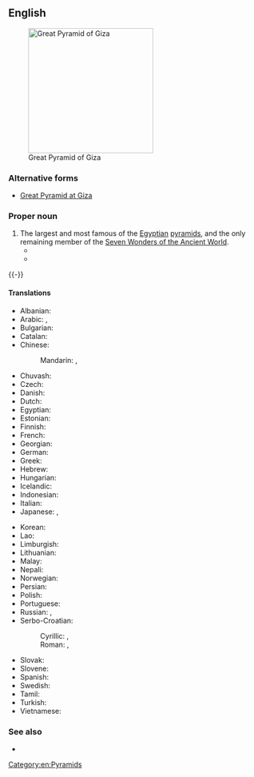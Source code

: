 ==English==
[[File:Gizeh Cheops BW 1.jpg|thumb|250px|upright|Great Pyramid of Giza]]

===Alternative forms===
* [[Great Pyramid at Giza]]

===Proper noun===
{{en-proper noun|head=the [[great|Great]] [[pyramid|Pyramid]] [[of]] [[Giza]]}}

# The largest and most famous of the [[Egyptian]] [[pyramid]]s, and the only remaining member of the [[w:Seven Wonders of the Ancient World|Seven Wonders of the Ancient World]].
#* {{quote-book|en|author=Richard Pococke|authorlink=Richard Pococke|chapter=Contents of the Plates contain’d in this Volume|title=A Description of the East, and Some Other Countries|url=https://archive.org/details/gri_33125009339603/page/n15/mode/1up|volume=the first (Observations on Egypt)|location=London|publisher=Printed for the Author, by W. Bowyer;{{nb...|and sold by J. and P. Knapton, W. Innys, W. Meadows, G. Hawkins, S. Birt, T. Longman, C. Hitch, R. Dodsley, J. Nourse, and J. Rivington}}|year=1743|passage=A ſection of the '''great pyramid at Gize''', and a view of the head of the Sphinx.}}
#* {{quote-book|en|title=The Gentleman’s Magazine|url=https://books.google.com/books?id=VahJAAAAYAAJ&q=%22Great+Pyramid+of+Giza%22|year=1803|page=805|passage=AS you favoured my letter concerning the '''great pyramid of Giza''' with a place in your Repoſitory,{{nb...}}.}}
{{-}}
====Translations====
{{trans-top|the largest and most famous of the Egyptian pyramids}}
* Albanian: {{t|sq|piramida e Keopsit}}
* Arabic: {{t|ar|هَرَم أَكْبَر|m}}, {{t|ar|هَرَم خُوفُو|m}}
* Bulgarian: {{t|bg|Хеопсова пирамида|f}}
* Catalan: {{t|ca|piràmide de Kheops|f}}
* Chinese:
*: Mandarin: {{t|cmn|吉薩金字塔|sc=Hani}}, {{t|cmn|吉萨金字塔|tr=Jísà jīnzìtǎ|sc=Hani}}
* Chuvash: {{t|cv|Хеопс пирамиди|sc=Cyrl}}
* Czech: {{t|cs|Chufuova pyramida|f}}
* Danish: {{t|da|Keopspyramiden}}
* Dutch: {{t|nl|piramide van Cheops|f}}
* Egyptian: {{t-egy|ꜣḫt-ḫw.f-wj|h=<-x-w-f-w->-Ax-x*t:N18-O24-niwt|f}}
* Estonian: {{t|et|Cheopsi püramiid}}
* Finnish: {{t|fi|Kheopsin pyramidi}}
* French: {{t|fr|pyramide de Khéops|f}}
* Georgian: {{t|ka|ხეოფსის პირამიდა}}
* German: {{t+|de|Cheops-Pyramide|f}}
* Greek: {{t|el|πυραμίδα του Χέοπα|f}}
* Hebrew: {{t|he|הפירמידה הגדולה של גיזה|f|tr=ha-piramída ha-gdolá shel gáza}}
* Hungarian: {{t|hu|gízai nagy piramis}}
* Icelandic: {{t|is|pýramídinn mikli í Giza}}
* Indonesian: {{t|id|Piramida Agung Giza}}
* Italian: {{t|it|Piramide di Cheope|f}}
* Japanese: {{t|ja|ギザの大ピラミッド|tr=Giza no dai-piramiddo}}, {{t|ja|クフ王のピラミッド|tr=Kufu-ō no piramiddo}}
{{trans-mid}}
* Korean: {{t|ko|^기자-의 피라미드}}
* Lao: {{t|lo|ມະຫາປີລະມິດ ແຫ່ງ ກິຊາ}}
* Limburgish: {{t|li|Piramide va Cheops}}
* Lithuanian: {{t|lt|Cheopso piramidė}}
* Malay: {{t|ms|Piramid Agung Kufu}}
* Nepali: {{t|ne|मिश्रको पिरामिड}}
* Norwegian: {{t|no|Kheopspyramiden}}
* Persian: {{t|fa|هرم بزرگ جیزه|tr=heram-e bozorg-e jize}}
* Polish: {{t|pl|Piramida Cheopsa|f}}
* Portuguese: {{t|pt|Pirâmide de Quéops|f}}
* Russian: {{t|ru|пирами́да Хео́пса|f}}, {{t|ru|пирами́да Ху́фу|f}}
* Serbo-Croatian:
*: Cyrillic: {{t|sh|Велика Кеопсова пирамида|f|sc=Cyrl}}, {{t|sh|Кеопсова пирамида|f|sc=Cyrl}}
*: Roman: {{t|sh|Velika Keopsova piramida|f}}, {{t|sh|Keopsova piramida|f}}
* Slovak: {{t|sk|Chufuova pyramída|f}}
* Slovene: {{t|sl|Keopsova piramida|f}}
* Spanish: {{t|es|Gran Pirámide de Giza|f}}
* Swedish: {{t|sv|Cheopspyramiden}}
* Tamil: {{t|ta|கிசாவின் பெரிய பிரமிட்}}
* Turkish: {{t|tr|Keops piramidi}}
* Vietnamese: {{t|vi|Kim tự tháp Cheops}}
{{trans-bottom}}

===See also===
* {{pedia}}

[[Category:en:Pyramids]]
